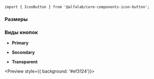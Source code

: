 




<Meta
    title='Компоненты'
    component={IconButton}
/>


<!-- Canvas -->

<Story name='IconButton'>
    <IconButton
        size={select('size', ['s', 'm'], 'm')}
        view={select('view', ['primary', 'secondary', 'transparent'], 'primary')}
        icon={StarMIcon}
    />
</Story>


<!-- Docs -->

<ComponentHeader
    name='IconButton'
    version={version}
    package='@alfalab/core-components-icon-button'
    stage={1}
    design='https://www.figma.com/file/KlFOLLkKO8rtvvQE3RXuhq/Click-Library?node-id=21264%3A120061'
/>

```tsx
import { IconButton } from '@alfalab/core-components-icon-button';
```

### Размеры

<Preview>
    <Container>
        <Row>
            <Col>
                <IconButton view='primary' size='s' icon={StarMIcon} style={{ border: '1px solid rgba(0,0,0,0.1) '}} />
            </Col>
            <Col>
                <IconButton view='primary' size='m' icon={StarMIcon} style={{ border: '1px solid rgba(0,0,0,0.1) '}} />
            </Col>
        </Row>
    </Container>
</Preview>

### Виды кнопок

- <b>Primary</b>

<Preview>
    <Container>
        <Row>
            <Col>
                <IconButton view='primary' icon={StarMIcon} />
            </Col>
            <Col>
                <IconButton view='primary' icon={BankAlfaXxlBlackIcon} />
            </Col>
        </Row>
    </Container>
</Preview>

- <b>Secondary</b>

<Preview>
    <Container>
        <Row>
            <Col>
                <IconButton view='secondary' icon={StarMIcon} />
            </Col>
            <Col>
                <IconButton view='secondary' icon={BankAlfaXxlBlackIcon} />
            </Col>
        </Row>
    </Container>
</Preview>

- <b>Transparent</b>

<Preview style={{ background: '#ef3124'}}>
    <Container>
        <Row>
            <Col>
                <IconButton view='transparent' icon={StarMIcon} />
            </Col>
            <Col>
                <IconButton view='transparent' icon={BankAlfaXxlBlackIcon} />
            </Col>
        </Row>
    </Container>
</Preview>

<Props of={IconButton} />
